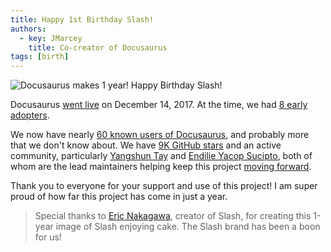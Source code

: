 ```yaml
---
title: Happy 1st Birthday Slash!
authors:
  - key: JMarcey
    title: Co-creator of Docusaurus
tags: [birth]
---
```


![Docusaurus makes 1 year! Happy Birthday Slash!](/img/docusaurus-slash-first-birthday.svg)

Docusaurus [went live](https://v1.docusaurus.io/blog/2017/12/14/introducing-docusaurus) on December 14, 2017. At the time, we had [8 early adopters](https://v1.docusaurus.io/blog/2017/12/14/introducing-docusaurus#acknowledgements).

<!--truncate-->

We now have nearly [60 known users of Docusaurus](https://v1.docusaurus.io/en/users), and probably more that we don't know about. We have [9K GitHub stars](https://github.com/facebook/docusaurus) and an active community, particularly [Yangshun Tay](https://x.com/yangshunz) and [Endilie Yacop Sucipto](https://x.com/endiliey), both of whom are the lead maintainers helping keep this project [moving forward](https://docusaurus.io/blog/2018/09/11/Towards-Docusaurus-2).

Thank you to everyone for your support and use of this project! I am super proud of how far this project has come in just a year.

> Special thanks to [Eric Nakagawa](https://x.com/ericnakagawa), creator of Slash, for creating this 1-year image of Slash enjoying cake. The Slash brand has been a boon for us!
